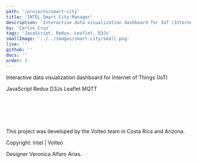 ```yaml
---
path: '/projects/smart-city'
title: 'INTEL Smart City Manager'
description: 'Interactive data visualization dashboard for IoT (Internet of Things)'
by: 'Carlos Cruz'
tags: 'JavaScript, Redux, Leaflet, D3Js'
smallImage: '../../images/smart-city/small.png'
live: ''
github: ''
docs: ''
order: 3
---
```




Interactive data visualization dashboard for Internet of Things (IoT)


<TagContainer>
  <Tag>JavaScript</Tag>
  <Tag>Redux</Tag>
  <Tag>D3Js</Tag>
  <Tag>Leaflet</Tag>
  <Tag>MQTT</Tag>
</TagContainer>

<br>
</br>
<br>
</br>

<Slider dots infinite slidesToShow={1} slidesToScroll={1}>
  <div>
      <ImageMDX src="smt-show-0.png" alt="ore" />
  </div>
  <div>
      <ImageMDX src="smt-show-1.png" alt="ore" />
  </div>
</Slider>

<br>
</br>

This project was developed by the Volteo team in Costa Rica and Arizona. 

Copyright:  Intel | Volteo

Designer Veronica Alfaro Arias.
